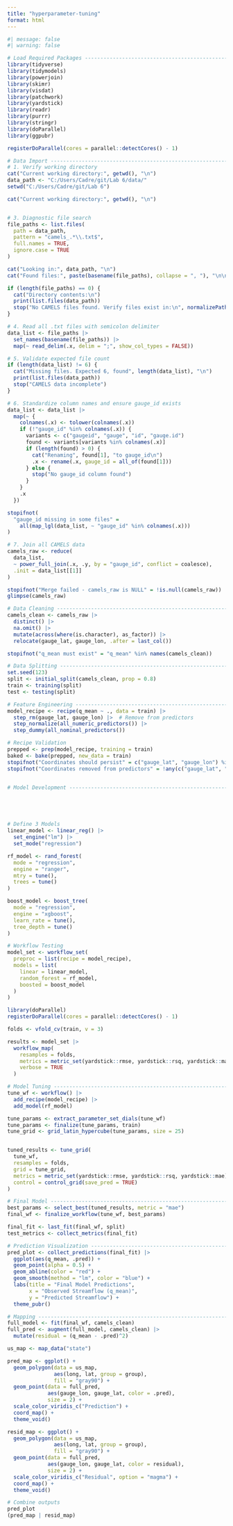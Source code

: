 ```yaml
---
title: "hyperparameter-tuning"
format: html
---
```

```r
#| message: false
#| warning: false

# Load Required Packages --------------------------------------------------
library(tidyverse)
library(tidymodels)
library(powerjoin)
library(skimr)
library(visdat)
library(patchwork)
library(yardstick)
library(readr)
library(purrr)
library(stringr)
library(doParallel)
library(ggpubr)

registerDoParallel(cores = parallel::detectCores() - 1)

# Data Import -------------------------------------------------------------
# 1. Verify working directory
cat("Current working directory:", getwd(), "\n")
data_path <- "C:/Users/Cadre/git/Lab 6/data/"
setwd("C:/Users/Cadre/git/Lab 6")

cat("Current working directory:", getwd(), "\n")


# 3. Diagnostic file search
file_paths <- list.files(
  path = data_path,
  pattern = "camels_.*\\.txt$",
  full.names = TRUE,
  ignore.case = TRUE
)

cat("Looking in:", data_path, "\n")
cat("Found files:", paste(basename(file_paths), collapse = ", "), "\n\n")

if (length(file_paths) == 0) {
  cat("Directory contents:\n")
  print(list.files(data_path))
  stop("No CAMELS files found. Verify files exist in:\n", normalizePath(data_path))
}

# 4. Read all .txt files with semicolon delimiter
data_list <- file_paths |>
  set_names(basename(file_paths)) |>
  map(~ read_delim(.x, delim = ";", show_col_types = FALSE))

# 5. Validate expected file count
if (length(data_list) != 6) {
  cat("Missing files. Expected 6, found", length(data_list), "\n")
  print(list.files(data_path))
  stop("CAMELS data incomplete")
}

# 6. Standardize column names and ensure gauge_id exists
data_list <- data_list |> 
  map(~ {
    colnames(.x) <- tolower(colnames(.x))
    if (!"gauge_id" %in% colnames(.x)) {
      variants <- c("gaugeid", "gauge", "id", "gauge.id")
      found <- variants[variants %in% colnames(.x)]
      if (length(found) > 0) {
        cat("Renaming", found[1], "to gauge_id\n")
        .x <- rename(.x, gauge_id = all_of(found[1]))
      } else {
        stop("No gauge_id column found")
      }
    }
    .x
  })

stopifnot(
  "gauge_id missing in some files" = 
    all(map_lgl(data_list, ~ "gauge_id" %in% colnames(.x)))
)

# 7. Join all CAMELS data
camels_raw <- reduce(
  data_list,
  ~ power_full_join(.x, .y, by = "gauge_id", conflict = coalesce),
  .init = data_list[[1]]
)

stopifnot("Merge failed - camels_raw is NULL" = !is.null(camels_raw))
glimpse(camels_raw)

# Data Cleaning -----------------------------------------------------------
camels_clean <- camels_raw |> 
  distinct() |> 
  na.omit() |> 
  mutate(across(where(is.character), as_factor)) |> 
  relocate(gauge_lat, gauge_lon, .after = last_col())

stopifnot("q_mean must exist" = "q_mean" %in% names(camels_clean))

# Data Splitting ----------------------------------------------------------
set.seed(123)
split <- initial_split(camels_clean, prop = 0.8)
train <- training(split)
test <- testing(split)

# Feature Engineering -----------------------------------------------------
model_recipe <- recipe(q_mean ~ ., data = train) |> 
  step_rm(gauge_lat, gauge_lon) |>  # Remove from predictors
  step_normalize(all_numeric_predictors()) |> 
  step_dummy(all_nominal_predictors())

# Recipe Validation
prepped <- prep(model_recipe, training = train)
baked <- bake(prepped, new_data = train)
stopifnot("Coordinates should persist" = c("gauge_lat", "gauge_lon") %in% names(train))
stopifnot("Coordinates removed from predictors" = !any(c("gauge_lat", "gauge_lon") %in% names(baked)))


# Model Development -------------------------------------------------------





# Define 3 Models
linear_model <- linear_reg() |> 
  set_engine("lm") |> 
  set_mode("regression")

rf_model <- rand_forest(
  mode = "regression",
  engine = "ranger",
  mtry = tune(),
  trees = tune()
)

boost_model <- boost_tree(
  mode = "regression",
  engine = "xgboost",
  learn_rate = tune(),
  tree_depth = tune()
)

# Workflow Testing
model_set <- workflow_set(
  preproc = list(recipe = model_recipe),
  models = list(
    linear = linear_model,
    random_forest = rf_model,
    boosted = boost_model
  )
)

library(doParallel)
registerDoParallel(cores = parallel::detectCores() - 1)

folds <- vfold_cv(train, v = 3)

results <- model_set |> 
  workflow_map(
    resamples = folds,
    metrics = metric_set(yardstick::rmse, yardstick::rsq, yardstick::mae),
    verbose = TRUE
  )

# Model Tuning ------------------------------------------------------------
tune_wf <- workflow() |> 
  add_recipe(model_recipe) |> 
  add_model(rf_model)

tune_params <- extract_parameter_set_dials(tune_wf)
tune_params <- finalize(tune_params, train)
tune_grid <- grid_latin_hypercube(tune_params, size = 25)


tuned_results <- tune_grid(
  tune_wf,
  resamples = folds,
  grid = tune_grid,
  metrics = metric_set(yardstick::rmse, yardstick::rsq, yardstick::mae),
  control = control_grid(save_pred = TRUE)
)

# Final Model -------------------------------------------------------------
best_params <- select_best(tuned_results, metric = "mae")
final_wf <- finalize_workflow(tune_wf, best_params)

final_fit <- last_fit(final_wf, split)
test_metrics <- collect_metrics(final_fit)

# Prediction Visualization ------------------------------------------------
pred_plot <- collect_predictions(final_fit) |> 
  ggplot(aes(q_mean, .pred)) +
  geom_point(alpha = 0.5) +
  geom_abline(color = "red") +
  geom_smooth(method = "lm", color = "blue") +
  labs(title = "Final Model Predictions",
       x = "Observed Streamflow (q_mean)",
       y = "Predicted Streamflow") +
  theme_pubr()

# Mapping -----------------------------------------------------------------
full_model <- fit(final_wf, camels_clean)
full_pred <- augment(full_model, camels_clean) |> 
  mutate(residual = (q_mean - .pred)^2)

us_map <- map_data("state")

pred_map <- ggplot() +
  geom_polygon(data = us_map, 
               aes(long, lat, group = group),
               fill = "gray90") +
  geom_point(data = full_pred, 
             aes(gauge_lon, gauge_lat, color = .pred),
             size = 2) +
  scale_color_viridis_c("Prediction") +
  coord_map() +
  theme_void()

resid_map <- ggplot() +
  geom_polygon(data = us_map, 
               aes(long, lat, group = group),
               fill = "gray90") +
  geom_point(data = full_pred, 
             aes(gauge_lon, gauge_lat, color = residual),
             size = 2) +
  scale_color_viridis_c("Residual", option = "magma") +
  coord_map() +
  theme_void()

# Combine outputs
pred_plot
(pred_map | resid_map)

```



